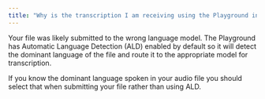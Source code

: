 ```yaml
---
title: "Why is the transcription I am receiving using the Playground in a different language?"
---
```


Your file was likely submitted to the wrong language model. The Playground has Automatic Language Detection (ALD) enabled by default so it will detect the dominant language of the file and route it to the appropriate model for transcription.

If you know the dominant language spoken in your audio file you should select that when submitting your file rather than using ALD.

